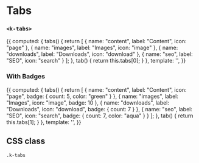
<Meta
  title="UI | Navigation / Tabs"
  component={Tabs}
  decorators={[Padding]}
/>

# Tabs
### `<k-tabs>`

<Preview>
  <Story name="Regular">
    {{
      computed: {
        tabs() {
          return [
            { name: "content", label: "Content", icon: "page" },
            { name: "images", label: "Images", icon: "image" },
            { name: "downloads", label: "Downloads", icon: "download" },
            { name: "seo", label: "SEO", icon: "search" }
          ];
        },
        tab() {
          return this.tabs[0];
        }
      },
      template: '<k-tabs :tabs="tabs" :tab="tab" />',
    }}
  </Story>
</Preview>

<Props of={Tabs} />

### With Badges
<Preview>
  <Story name="With Badges">
    {{
      computed: {
        tabs() {
          return [
            {
              name: "content",
              label: "Content",
              icon: "page",
              badge: { count: 5, color: "green" }
            },
            {
              name: "images",
              label: "Images",
              icon: "image",
              badge: 10
            },
            {
              name: "downloads",
              label: "Downloads",
              icon: "download",
              badge: { count: 7 }
            },
            {
              name: "seo",
              label: "SEO",
              icon: "search",
              badge: { count: 7, color: "aqua" }
            }
          ];
        },
        tab() {
          return this.tabs[1];
        }
      },
      template: '<k-tabs :tabs="tabs" :tab="tab" />',
    }}
  </Story>
</Preview>

## CSS class

`.k-tabs`
